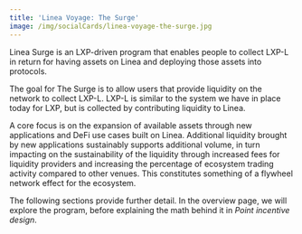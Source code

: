 ```yaml
---
title: 'Linea Voyage: The Surge'
image: /img/socialCards/linea-voyage-the-surge.jpg
---
```


Linea Surge is an LXP-driven program that enables people to collect LXP-L in return for having 
assets on Linea and deploying those assets into protocols.

The goal for The Surge is to allow users that provide liquidity on the network to collect LXP-L. 
LXP-L is similar to the system we have in place today for LXP, but is collected by contributing 
liquidity to Linea. 

A core focus is on the expansion of available assets through new applications 
and DeFi use cases built on Linea. Additional liquidity brought by new applications sustainably 
supports additional volume, in turn impacting on the sustainability of the liquidity through 
increased fees for liquidity providers and increasing the percentage of ecosystem trading 
activity compared to other venues. This constitutes something of a flywheel network effect for 
the ecosystem.

The following sections provide further detail. In the overview page, we will explore the program,
before explaining the math behind it in _Point incentive design_.
